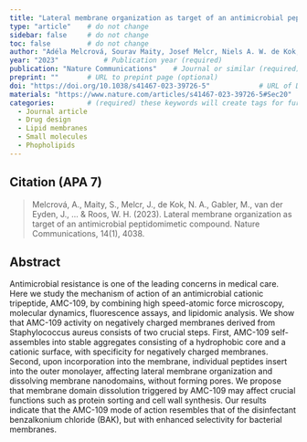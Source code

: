 ```yaml
---
title: "Lateral membrane organization as target of an antimicrobial peptidomimetic compound"          # Paper title (required)
type: "article"    # do not change
sidebar: false     # do not change
toc: false         # do not change
author: "Adéla Melcrová, Sourav Maity, Josef Melcr, Niels A. W. de Kok, Mariella Gabler, Jonne van der Eyden, Wenche Stensen, John S. M. Svendsen, Arnold J. M. Driessen, Siewert J. Marrink & Wouter H. Roos"         # Paper authors (required)
year: "2023"           # Publication year (required)
publication: "Nature Communications"    # Journal or similar (required)
preprint: ""       # URL to prepint page (optional)  
doi: "https://doi.org/10.1038/s41467-023-39726-5"            # URL of DOI (required)  
materials: "https://www.nature.com/articles/s41467-023-39726-5#Sec20"      # URL to suplementary info (optional)
categories:        # (required) these keywords will create tags for further filtering. 
  - Journal article
  - Drug design
  - Lipid membranes
  - Small molecules
  - Phopholipids
---
```


<!-- 
The info below is just an example. 

Both fields are required and they have to be replaced with the respective info for each paper. 

Please notice the `> ` symbol before the citation, it gives it additional styling.  
-->

## Citation (APA 7)      

> Melcrová, A., Maity, S., Melcr, J., de Kok, N. A., Gabler, M., van der Eyden, J., ... & Roos, W. H. (2023). Lateral membrane organization as target of an antimicrobial peptidomimetic compound. Nature Communications, 14(1), 4038.

## Abstract

Antimicrobial resistance is one of the leading concerns in medical care. Here we study the mechanism of action of an antimicrobial cationic tripeptide, AMC-109, by combining high speed-atomic force microscopy, molecular dynamics, fluorescence assays, and lipidomic analysis. We show that AMC-109 activity on negatively charged membranes derived from Staphylococcus aureus consists of two crucial steps. First, AMC-109 self-assembles into stable aggregates consisting of a hydrophobic core and a cationic surface, with specificity for negatively charged membranes. Second, upon incorporation into the membrane, individual peptides insert into the outer monolayer, affecting lateral membrane organization and dissolving membrane nanodomains, without forming pores. We propose that membrane domain dissolution triggered by AMC-109 may affect crucial functions such as protein sorting and cell wall synthesis. Our results indicate that the AMC-109 mode of action resembles that of the disinfectant benzalkonium chloride (BAK), but with enhanced selectivity for bacterial membranes.